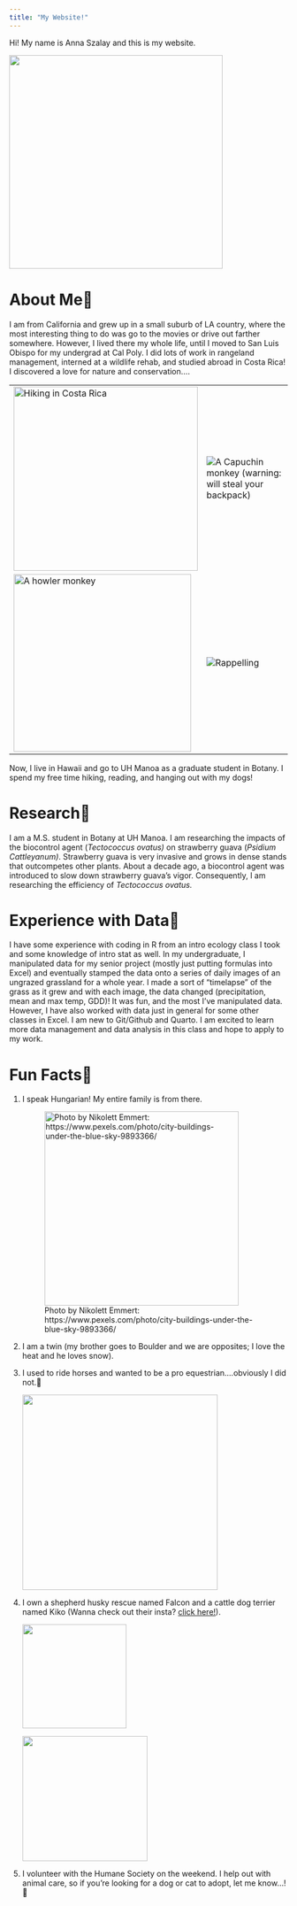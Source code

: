 ```yaml
---
title: "My Website!"
---
```


Hi! My name is Anna Szalay and this is my website.

![](images/FullSizeRender%20(1)-01.jpg){fig-align="center" width="386"}

# About Me🐌

I am from California and grew up in a small suburb of LA country, where the most interesting thing to do was go to the movies or drive out farther somewhere. However, I lived there my whole life, until I moved to San Luis Obispo for my undergrad at Cal Poly. I did lots of work in rangeland management, interned at a wildlife rehab, and studied abroad in Costa Rica! I discovered a love for nature and conservation....

|  |  |
|------------------------------------|------------------------------------|
| ![Hiking in Costa Rica](images/IMG_8291.jpg){width="333"} | ![A Capuchin monkey (warning: will steal your backpack)](images/clipboard-1064695799.jpeg) |
| ![A howler monkey](images/IMG_1518.jpg){alt="A howler monkey" width="321"} | ![Rappelling](images/IMG_7755.jpg) |

Now, I live in Hawaii and go to UH Manoa as a graduate student in Botany. I spend my free time hiking, reading, and hanging out with my dogs!

# Research🌲

I am a M.S. student in Botany at UH Manoa. I am researching the impacts of the biocontrol agent (*Tectococcus ovatus)* on strawberry guava (*Psidium Cattleyanum)*. Strawberry guava is very invasive and grows in dense stands that outcompetes other plants. About a decade ago, a biocontrol agent was introduced to slow down strawberry guava's vigor. Consequently, I am researching the efficiency of *Tectococcus ovatus.*

# Experience with Data🔢

I have some experience with coding in R from an intro ecology class I took and some knowledge of intro stat as well. In my undergraduate, I manipulated data for my senior project (mostly just putting formulas into Excel) and eventually stamped the data onto a series of daily images of an ungrazed grassland for a whole year. I made a sort of "timelapse" of the grass as it grew and with each image, the data changed (precipitation, mean and max temp, GDD)! It was fun, and the most I've manipulated data. However, I have also worked with data just in general for some other classes in Excel. I am new to Git/Github and Quarto. I am excited to learn more data management and data analysis in this class and hope to apply to my work.

# Fun Facts🎉

1.  I speak Hungarian! My entire family is from there.

    ![Photo by Nikolett Emmert: https://www.pexels.com/photo/city-buildings-under-the-blue-sky-9893366/](images/pexels-nikiemmert-9893366.jpg){fig-align="center" width="351"}

2.  I am a twin (my brother goes to Boulder and we are opposites; I love the heat and he loves snow).

3.  I used to ride horses and wanted to be a pro equestrian....obviously I did not.🐎

    ![](images/FullSizeRender.JPG){fig-align="center" width="353"}

4.  I own a shepherd husky rescue named Falcon and a cattle dog terrier named Kiko (Wanna check out their insta? [click here!](https://www.instagram.com/falkiko1?igsh=MWYzZnk4bWgyZjEyaQ%3D%3D&utm_source=qr)).

    ![](images/IMG_5783.jpg){fig-align="center" width="188"}

    ![](images/IMG_5831-01.jpg){fig-align="center" width="226"}

5.  I volunteer with the Humane Society on the weekend. I help out with animal care, so if you're looking for a dog or cat to adopt, let me know...!🐶
